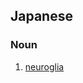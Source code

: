 ==Japanese==
{{ja-kanjitab|しん|けい|こう|さい|ほう|k5=ぼう|r=y|yomi=o}}

===Noun===
{{ja-noun|しんけいこうさいぼう}}

# {{lb|ja|cytology|sort=しんけいこうさいぼう}} [[neuroglia]]
